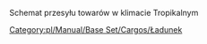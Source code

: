 

Schemat przesyłu towarów w klimacie Tropikalnym
{{pl/Manual/Navbox Schematy przesyłu}}
[[Category:pl/Manual/Base Set/Cargos/Ładunek]]
